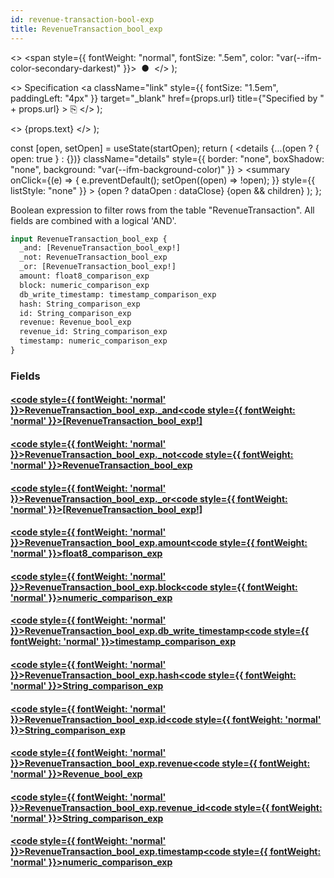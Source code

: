 ```yaml
---
id: revenue-transaction-bool-exp
title: RevenueTransaction_bool_exp
---
```


<head>
  <meta content="noindex" name="robots" />
  <meta charset="utf-8" />
</head>

  <>
    <span style={{ fontWeight: "normal", fontSize: ".5em", color: "var(--ifm-color-secondary-darkest)" }}>
      &nbsp;●&nbsp;
    </span>
  </>
);

  <>
    Specification
    <a
      className="link"
      style={{ fontSize: "1.5em", paddingLeft: "4px" }}
      target="_blank"
      href={props.url}
      title={"Specified by " + props.url}
    >
      ⎘
    </a>
  </>
);

  <>
    <span className={props.class}>{props.text}</span>
  </>
);


  const [open, setOpen] = useState(startOpen);
  return (
    <details
      {...(open ? { open: true } : {})}
      className="details"
      style={{ border: "none", boxShadow: "none", background: "var(--ifm-background-color)" }}
    >
      <summary
        onClick={(e) => {
          e.preventDefault();
          setOpen((open) => !open);
        }}
        style={{ listStyle: "none" }}
      >
        {open ? dataOpen : dataClose}
      </summary>
      {open && children}
    </details>
  );
};

Boolean expression to filter rows from the table "RevenueTransaction". All fields are combined with a logical 'AND'.

```graphql
input RevenueTransaction_bool_exp {
  _and: [RevenueTransaction_bool_exp!]
  _not: RevenueTransaction_bool_exp
  _or: [RevenueTransaction_bool_exp!]
  amount: float8_comparison_exp
  block: numeric_comparison_exp
  db_write_timestamp: timestamp_comparison_exp
  hash: String_comparison_exp
  id: String_comparison_exp
  revenue: Revenue_bool_exp
  revenue_id: String_comparison_exp
  timestamp: numeric_comparison_exp
}
```

### Fields

#### [<code style={{ fontWeight: 'normal' }}>RevenueTransaction_bool_exp.<b>\_and</b></code>](#)<Bullet />[<code style={{ fontWeight: 'normal' }}><b>[RevenueTransaction_bool_exp!]</b></code>](/docs/api/lockup/graphql/envio/inputs/revenue-transaction-bool-exp.mdx) <Badge class="badge badge--secondary " text="list"/> <Badge class="badge badge--secondary " text="input"/>

#### [<code style={{ fontWeight: 'normal' }}>RevenueTransaction_bool_exp.<b>\_not</b></code>](#)<Bullet />[<code style={{ fontWeight: 'normal' }}><b>RevenueTransaction_bool_exp</b></code>](/docs/api/lockup/graphql/envio/inputs/revenue-transaction-bool-exp.mdx) <Badge class="badge badge--secondary " text="input"/>

#### [<code style={{ fontWeight: 'normal' }}>RevenueTransaction_bool_exp.<b>\_or</b></code>](#)<Bullet />[<code style={{ fontWeight: 'normal' }}><b>[RevenueTransaction_bool_exp!]</b></code>](/docs/api/lockup/graphql/envio/inputs/revenue-transaction-bool-exp.mdx) <Badge class="badge badge--secondary " text="list"/> <Badge class="badge badge--secondary " text="input"/>

#### [<code style={{ fontWeight: 'normal' }}>RevenueTransaction_bool_exp.<b>amount</b></code>](#)<Bullet />[<code style={{ fontWeight: 'normal' }}><b>float8_comparison_exp</b></code>](/docs/api/lockup/graphql/envio/inputs/float-8-comparison-exp.mdx) <Badge class="badge badge--secondary " text="input"/>

#### [<code style={{ fontWeight: 'normal' }}>RevenueTransaction_bool_exp.<b>block</b></code>](#)<Bullet />[<code style={{ fontWeight: 'normal' }}><b>numeric_comparison_exp</b></code>](/docs/api/lockup/graphql/envio/inputs/numeric-comparison-exp.mdx) <Badge class="badge badge--secondary " text="input"/>

#### [<code style={{ fontWeight: 'normal' }}>RevenueTransaction_bool_exp.<b>db_write_timestamp</b></code>](#)<Bullet />[<code style={{ fontWeight: 'normal' }}><b>timestamp_comparison_exp</b></code>](/docs/api/lockup/graphql/envio/inputs/timestamp-comparison-exp.mdx) <Badge class="badge badge--secondary " text="input"/>

#### [<code style={{ fontWeight: 'normal' }}>RevenueTransaction_bool_exp.<b>hash</b></code>](#)<Bullet />[<code style={{ fontWeight: 'normal' }}><b>String_comparison_exp</b></code>](/docs/api/lockup/graphql/envio/inputs/string-comparison-exp.mdx) <Badge class="badge badge--secondary " text="input"/>

#### [<code style={{ fontWeight: 'normal' }}>RevenueTransaction_bool_exp.<b>id</b></code>](#)<Bullet />[<code style={{ fontWeight: 'normal' }}><b>String_comparison_exp</b></code>](/docs/api/lockup/graphql/envio/inputs/string-comparison-exp.mdx) <Badge class="badge badge--secondary " text="input"/>

#### [<code style={{ fontWeight: 'normal' }}>RevenueTransaction_bool_exp.<b>revenue</b></code>](#)<Bullet />[<code style={{ fontWeight: 'normal' }}><b>Revenue_bool_exp</b></code>](/docs/api/lockup/graphql/envio/inputs/revenue-bool-exp.mdx) <Badge class="badge badge--secondary " text="input"/>

#### [<code style={{ fontWeight: 'normal' }}>RevenueTransaction_bool_exp.<b>revenue_id</b></code>](#)<Bullet />[<code style={{ fontWeight: 'normal' }}><b>String_comparison_exp</b></code>](/docs/api/lockup/graphql/envio/inputs/string-comparison-exp.mdx) <Badge class="badge badge--secondary " text="input"/>

#### [<code style={{ fontWeight: 'normal' }}>RevenueTransaction_bool_exp.<b>timestamp</b></code>](#)<Bullet />[<code style={{ fontWeight: 'normal' }}><b>numeric_comparison_exp</b></code>](/docs/api/lockup/graphql/envio/inputs/numeric-comparison-exp.mdx) <Badge class="badge badge--secondary " text="input"/>

